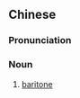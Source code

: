 {{also|上低音号}}
==Chinese==
{{zh-forms|s=上低音号|type=13}}

===Pronunciation===
{{zh-pron
|m=shàngdīyīnhào
|c=soeng6 dai1 jam1 hou6
|cat=n
}}

===Noun===
{{zh-noun}}

# {{lb|zh|musical instrument}} [[baritone]]